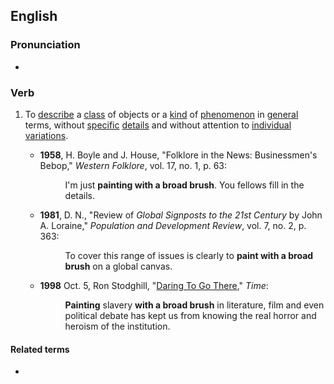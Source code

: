 ==English==

===Pronunciation===
* {{audio|en|En-au-paint with a broad brush.ogg|Audio (AU)}}

===Verb===
{{en-verb|*}}

# {{lb|en|idiomatic}} To [[describe]] a [[class]] of objects or a [[kind]] of [[phenomenon]] in [[general]] terms, without [[specific]] [[detail]]s and without attention to [[individual]] [[variations]].
#* '''1958''', H. Boyle and J. House, "Folklore in the News: Businessmen's Bebop," ''Western Folklore'', vol. 17, no. 1, p. 63:
#*: I'm just '''painting with a broad brush'''. You fellows fill in the details.
#* '''1981''', D. N., "Review of ''Global Signposts to the 21st Century'' by John A. Loraine," ''Population and Development Review'', vol. 7, no. 2, p. 363:
#*: To cover this range of issues is clearly to '''paint with a broad brush''' on a global canvas.
#* '''1998''' Oct. 5, Ron Stodghill, "[https://web.archive.org/web/20071224184600/http://www.time.com/time/magazine/article/0,9171,989225,00.html Daring To Go There]," ''Time'':
#*: '''Painting''' slavery '''with a broad brush''' in literature, film and even political debate has kept us from knowing the real horror and heroism of the institution.

====Related terms====
* {{l|en|broad-brush}}
